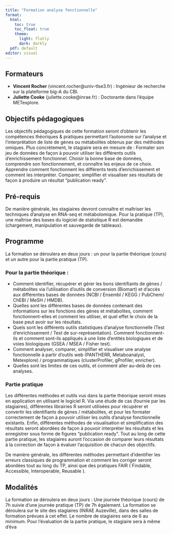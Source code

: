 ```yaml
---
title: "Formation analyse fonctionnelle"
format: 
  html:
    toc: true
    toc_float: true
    theme:
      light: flatly
      dark: darkly
  pdf: default
editor: visual
---
```


## Formateurs

* __Vincent Rocher__ (vincent.rocher@univ-tlse3.fr) : Ingénieur de recherche sur la plateforme big-A du CBI.
* __Juliette Cooke__ (juliette.cooke@inrae.fr) : Doctorante dans l'équipe METexplore.

## Objectifs pédagogiques

Les objectifs pédagogiques de cette formation seront d'obtenir les compétences théoriques & pratiques permettant l'autonomie sur l'analyse et l'interprétation de liste de gènes ou métabolites obtenus par des méthodes omiques. Plus concrètement, le stagiaire sera en mesure de : 
Formater son jeu de données de façon à pouvoir utiliser les différents outils d'enrichissement fonctionnel.
Choisir la bonne base de données, comprendre son fonctionnement, et connaître les enjeux de ce choix.
Apprendre comment fonctionnent les différents tests d'enrichissement et comment les interpréter. 
Comparer, simplifier et visualiser ses résultats de façon à produire un résultat “publication ready”.

## Pré-requis

De manière générale, les stagiaires devront connaître et maîtriser les techniques d'analyse en RNA-seq et métabolomique. Pour la pratique (TP), une maîtrise des bases du logiciel de statistique R est demandée (chargement, manipulation et sauvegarde de tableaux).

## Programme
La formation se déroulera en deux jours : un pour la partie théorique (cours) et un autre pour la partie pratique (TP). 

### Pour la partie théorique : 

* Comment identifier, récupérer et gérer les bons identifiants de gènes / métabolites via l'utilisation d'outils de conversion (Biomart) et d'accès aux différentes bases de données (NCBI / Ensembl / KEGG / PubChem/ ChEBI / MeSH / HMDB).
* Quelles sont les différentes bases de données contenant des informations sur les fonctions des gènes et métabolites, comment fonctionnent-elles et comment les utiliser, et quel effet le choix de la base peut avoir sur les résultats.
* Quels sont les différents outils statistiques d'analyse fonctionnelle (Test d'enrichissement / Test de sur-représentation). Comment fonctionnent-ils et comment sont-ils appliqués à une liste d'entités biologiques et de voies biologiques (GSEA / MSEA / Fisher test).
* Comment analyser, comparer, simplifier et visualiser une analyse fonctionnelle à partir d'outils web (PANTHERR, Metaboanalyst, Metexplore) / programmatiques (clusterProfiler, gProfiler, enricher).
* Quelles sont les limites de ces outils, et comment aller au-delà de ces analyses. 


### Partie pratique

Les différentes méthodes et outils vus dans la partie théorique seront mises en application en utilisant le logiciel R. Via une étude de cas (fournie par les stagiaires), différentes librairies R seront utilisées pour récupérer et convertir les identifiants de gènes / métabolites, et pour les formater correctement de façon à pouvoir utiliser les outils d'analyse fonctionnelle existants. Enfin, différentes méthodes de visualisation et simplification des résultats seront abordées de façon à pouvoir interpréter les résultats et les enregistrer sous forme de figures “publication ready”. Tout au long de cette partie pratique, les stagiaires auront l'occasion de comparer leurs résultats à la correction de façon à évaluer l'acquisition de chacun des objectifs.

De manière générale, les différentes méthodes permettant d'identifier les erreurs classiques de programmation et comment les corriger seront abordées tout au long du TP, ainsi que des pratiques FAIR ( Findable, Accessible, Interoperable, Reusable ).    

## Modalités

La formation se déroulera en deux jours : Une journée théorique (cours) de 7h suivie d'une journée pratique (TP) de 7h également. La formation se déroulera sur le site des stagiaires (INRAE Auzeville), dans des salles de formation prévues à cet effet. Le nombre de stagiaires sera de 6 au minimum. Pour l'évaluation de la partie pratique, le stagiaire sera à même d'éva